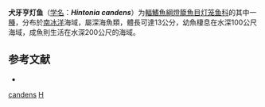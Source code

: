 {{Speciesbox
| taxon = Hintonia candens
| binomial_authority = [[Fraser-Brunner|Fraser-Brunner]], 1949
| status = NE
| status_system = IUCN3.1
}}

'''犬牙亨灯鱼'''（[[学名|学名]]：'''''Hintonia candens'''''）为[[輻鰭魚綱|輻鰭魚綱]][[燈籠魚目|燈籠魚目]][[灯笼鱼科|灯笼鱼科]]的其中一[[種|種]]，分布於[[南冰洋|南冰洋]]海域，屬深海魚類，體長可達13公分，幼魚棲息在水深100公尺海域，成魚則生活在水深200公尺的海域。

== 参考文献 ==
{{refbegin}}
*{{FishBase_species|genus=Hintonia|species=candens|year=2012|month=1}}
{{refend}}

{{灯笼鱼目小作品}}

{{Taxonbar}}
[[Category:亨灯鱼属|candens]]
[[Category:1949年描述的魚類|H]]